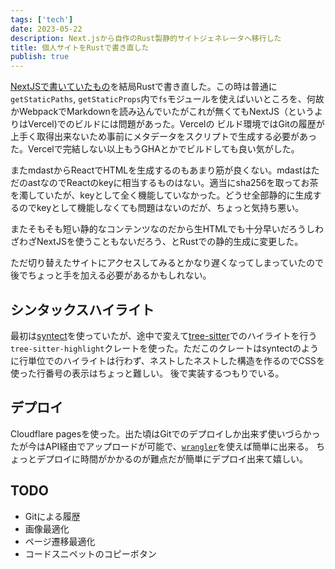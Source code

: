 ```yaml
---
tags: ['tech']
date: 2023-05-22
description: Next.jsから自作のRust製静的サイトジェネレータへ移行した
title: 個人サイトをRustで書き直した
publish: true
---
```


[NextJSで書いていたもの](./blog-on-nextjs.html)を結局Rustで書き直した。この時は普通に`getStaticPaths`, `getStaticProps`内で`fs`モジュールを使えばいいところを、何故かWebpackでMarkdownを読み込んでいたがこれが無くてもNextJS（というよりはVercel)でのビルドには問題があった。Vercelの
ビルド環境ではGitの履歴が上手く取得出来ないため事前にメタデータをスクリプトで生成する必要があった。Vercelで完結しない以上もうGHAとかでビルドしても良い気がした。

またmdastからReactでHTMLを生成するのもあまり筋が良くない。mdastはただのastなのでReactのkeyに相当するものはない。適当にsha256を取ってお茶を濁していたが、keyとして全く機能していなかった。どうせ全部静的に生成するのでkeyとして機能しなくても問題はないのだが、ちょっと気持ち悪い。

またそもそも短い静的なコンテンツなのだから生HTMLでも十分早いだろうしわざわざNextJSを使うこともないだろう、とRustでの静的生成に変更した。

ただ切り替えたサイトにアクセスしてみるとかなり遅くなってしまっていたので後でちょっと手を加える必要があるかもしれない。

## シンタックスハイライト

最初は[syntect](https://github.com/trishume/syntect)を使っていたが、途中で変えて[tree-sitter](https://tree-sitter.github.io/tree-sitter/)でのハイライトを行う`tree-sitter-highlight`クレートを使った。ただこのクレートはsyntectのように行単位でのハイライトは行わず、ネストしたネストした構造を作るのでCSSを使った行番号の表示はちょっと難しい。
後で実装するつもりでいる。

## デプロイ

Cloudflare pagesを使った。出た頃はGitでのデプロイしか出来ず使いづらかったが今はAPI経由でアップロードが可能で、[`wrangler`](https://developers.cloudflare.com/workers/wrangler/)を使えば簡単に出来る。
ちょっとデプロイに時間がかかるのが難点だが簡単にデプロイ出来て嬉しい。

## TODO

- Gitによる履歴
- 画像最適化
- ページ遷移最適化
- コードスニペットのコピーボタン
